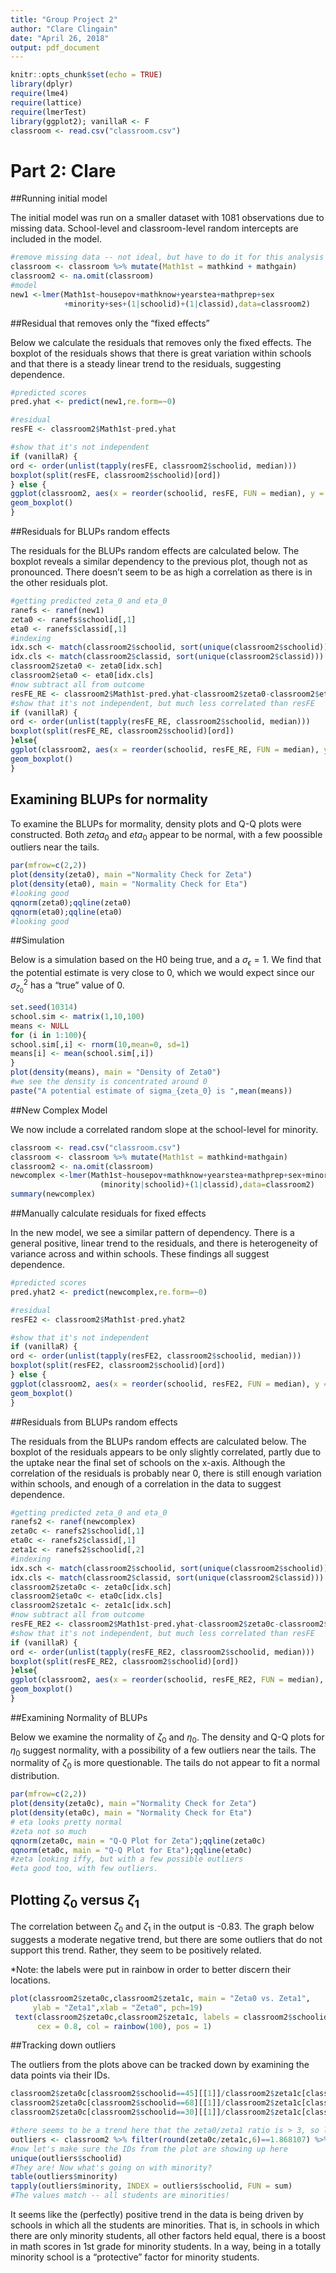 ```yaml
---
title: "Group Project 2"
author: "Clare Clingain"
date: "April 26, 2018"
output: pdf_document
---
```


```r
knitr::opts_chunk$set(echo = TRUE)
library(dplyr)
require(lme4)
require(lattice)
require(lmerTest)
library(ggplot2); vanillaR <- F
classroom <- read.csv("classroom.csv")
```
# Part 2: Clare

##Running initial model

The initial model was run on a smaller dataset with 1081 observations due to missing data. School-level and classroom-level random intercepts are included in the model.

```r
#remove missing data -- not ideal, but have to do it for this analysis
classroom <- classroom %>% mutate(Math1st = mathkind + mathgain)
classroom2 <- na.omit(classroom)
#model
new1 <-lmer(Math1st~housepov+mathknow+yearstea+mathprep+sex
            +minority+ses+(1|schoolid)+(1|classid),data=classroom2)
```

##Residual that removes only the "fixed effects"

Below we calculate the residuals that removes only the fixed effects. The boxplot of the residuals shows that there is great variation within schools and that there is a steady linear trend to the residuals, suggesting dependence. 

```r
#predicted scores
pred.yhat <- predict(new1,re.form=~0)

#residual
resFE <- classroom2$Math1st-pred.yhat

#show that it's not independent
if (vanillaR) {
ord <- order(unlist(tapply(resFE, classroom2$schoolid, median)))
boxplot(split(resFE, classroom2$schoolid)[ord])
} else {
ggplot(classroom2, aes(x = reorder(schoolid, resFE, FUN = median), y = resFE)) +
geom_boxplot()
}
```

##Residuals for BLUPs random effects

The residuals for the BLUPs random effects are calculated below. The boxplot reveals a similar dependency to the previous plot, though not as pronounced. There doesn't seem to be as high a correlation as there is in the other residuals plot. 

```r
#getting predicted zeta_0 and eta_0
ranefs <- ranef(new1)
zeta0 <- ranefs$schoolid[,1]
eta0 <- ranefs$classid[,1]
#indexing
idx.sch <- match(classroom2$schoolid, sort(unique(classroom2$schoolid))) 
idx.cls <- match(classroom2$classid, sort(unique(classroom2$classid))) 
classroom2$zeta0 <- zeta0[idx.sch]
classroom2$eta0 <- eta0[idx.cls]
#now subtract all from outcome
resFE_RE <- classroom2$Math1st-pred.yhat-classroom2$zeta0-classroom2$eta0
#show that it's not independent, but much less correlated than resFE
if (vanillaR) {
ord <- order(unlist(tapply(resFE_RE, classroom2$schoolid, median)))
boxplot(split(resFE_RE, classroom2$schoolid)[ord])
}else{
ggplot(classroom2, aes(x = reorder(schoolid, resFE_RE, FUN = median), y = resFE_RE)) +
geom_boxplot()
}
```

## Examining BLUPs for normality

To examine the BLUPs for mormality, density plots and Q-Q plots were constructed. Both $zeta_0$ and $eta_0$ appear to be normal, with a few poossible outliers near the tails. 

```r
par(mfrow=c(2,2))
plot(density(zeta0), main ="Normality Check for Zeta")
plot(density(eta0), main = "Normality Check for Eta")
#looking good
qqnorm(zeta0);qqline(zeta0)
qqnorm(eta0);qqline(eta0)
#looking good
```

##Simulation

Below is a simulation based on the H0 being true, and a $\sigma_{\epsilon} = 1$. We find that the potential estimate is very close to 0, which we would expect since our $\sigma^2_{\zeta_0}$ has a "true" value of 0. 

```r
set.seed(10314)
school.sim <- matrix(1,10,100)
means <- NULL
for (i in 1:100){
school.sim[,i] <- rnorm(10,mean=0, sd=1)
means[i] <- mean(school.sim[,i])
}
plot(density(means), main = "Density of Zeta0")
#we see the density is concentrated around 0
paste("A potential estimate of sigma_{zeta_0} is ",mean(means))
```

##New Complex Model

We now include a correlated random slope at the school-level for minority. 

```r
classroom <- read.csv("classroom.csv")
classroom <- classroom %>% mutate(Math1st = mathkind+mathgain)
classroom2 <- na.omit(classroom)
newcomplex <-lmer(Math1st~housepov+mathknow+yearstea+mathprep+sex+minority+ses+
                    (minority|schoolid)+(1|classid),data=classroom2)
summary(newcomplex)
```

##Manually calculate residuals for fixed effects

In the new model, we see a similar pattern of dependency. There is a general positive, linear trend to the residuals, and there is heterogeneity of variance across and within schools. These findings all suggest dependence.

```r
#predicted scores
pred.yhat2 <- predict(newcomplex,re.form=~0)

#residual
resFE2 <- classroom2$Math1st-pred.yhat2

#show that it's not independent
if (vanillaR) {
ord <- order(unlist(tapply(resFE2, classroom2$schoolid, median)))
boxplot(split(resFE2, classroom2$schoolid)[ord])
} else {
ggplot(classroom2, aes(x = reorder(schoolid, resFE2, FUN = median), y = resFE2)) +
geom_boxplot()
}
```

##Residuals from BLUPs random effects

The residuals from the BLUPs random effects are calculated below. The boxplot of the residuals appears to be only slightly correlated, partly due to the uptake near the final set of schools on the x-axis. Although the correlation of the residuals is probably near 0, there is still enough variation within schools, and enough of a correlation in the data to suggest dependence. 

```r
#getting predicted zeta_0 and eta_0
ranefs2 <- ranef(newcomplex)
zeta0c <- ranefs2$schoolid[,1]
eta0c <- ranefs2$classid[,1]
zeta1c <- ranefs2$schoolid[,2]
#indexing
idx.sch <- match(classroom2$schoolid, sort(unique(classroom2$schoolid))) 
idx.cls <- match(classroom2$classid, sort(unique(classroom2$classid))) 
classroom2$zeta0c <- zeta0c[idx.sch]
classroom2$eta0c <- eta0c[idx.cls]
classroom2$zeta1c <- zeta1c[idx.sch]
#now subtract all from outcome
resFE_RE2 <- classroom2$Math1st-pred.yhat-classroom2$zeta0c-classroom2$eta0c-(classroom2$minority*classroom2$zeta1c)
#show that it's not independent, but much less correlated than resFE
if (vanillaR) {
ord <- order(unlist(tapply(resFE_RE2, classroom2$schoolid, median)))
boxplot(split(resFE_RE2, classroom2$schoolid)[ord])
}else{
ggplot(classroom2, aes(x = reorder(schoolid, resFE_RE2, FUN = median), y = resFE_RE2)) +
geom_boxplot()
}
```

##Examining Normality of BLUPs

Below we examine the normality of $\zeta_0$ and $\eta_0$. The density and Q-Q plots for $\eta_0$ suggest normality, with a possibility of a few outliers near the tails. The normality of $\zeta_0$ is more questionable. The tails do not appear to fit a normal distribution.

```r
par(mfrow=c(2,2))
plot(density(zeta0c), main ="Normality Check for Zeta")
plot(density(eta0c), main = "Normality Check for Eta")
# eta looks pretty normal
#zeta not so much
qqnorm(zeta0c, main = "Q-Q Plot for Zeta");qqline(zeta0c)
qqnorm(eta0c, main = "Q-Q Plot for Eta");qqline(eta0c)
#zeta looking iffy, but with a few possible outliers
#eta good too, with few outliers. 
```

## Plotting $\zeta_0$ versus $\zeta_1$

The correlation between $\zeta_0$ and $\zeta_1$ in the output is -0.83. The graph below suggests a moderate negative trend, but there are some outliers that do not support this trend. Rather, they seem to be positively related. 

*Note: the labels were put in rainbow in order to better discern their locations.

```r
plot(classroom2$zeta0c,classroom2$zeta1c, main = "Zeta0 vs. Zeta1", 
     ylab = "Zeta1",xlab = "Zeta0", pch=19)
 text(classroom2$zeta0c,classroom2$zeta1c, labels = classroom2$schoolid,
      cex = 0.8, col = rainbow(100), pos = 1)
```


##Tracking down outliers

The outliers from the plots above can be tracked down by examining the data points via their IDs. 

```r
classroom2$zeta0c[classroom2$schoolid==45][[1]]/classroom2$zeta1c[classroom2$schoolid==45][[1]]
classroom2$zeta0c[classroom2$schoolid==68][[1]]/classroom2$zeta1c[classroom2$schoolid==68][[1]]
classroom2$zeta0c[classroom2$schoolid==30][[1]]/classroom2$zeta1c[classroom2$schoolid==30][[1]]

#there seems to be a trend here that the zeta0/zeta1 ratio is > 3, so let's filter it out
outliers <- classroom2 %>% filter(round(zeta0c/zeta1c,6)==1.868107) %>% select(zeta0c,zeta1c,schoolid,minority)
#now let's make sure the IDs from the plot are showing up here
unique(outliers$schoolid)
#They are! Now what's going on with minority?
table(outliers$minority)
tapply(outliers$minority, INDEX = outliers$schoolid, FUN = sum)
#The values match -- all students are minorities!
```

It seems like the (perfectly) positive trend in the data is being driven by schools in which all the students are minorities. That is, in schools in which there are only minority students, all other factors held equal, there is a boost in math scores in 1st grade for minority students. In a way, being in a totally minority school is a "protective" factor for minority students. 